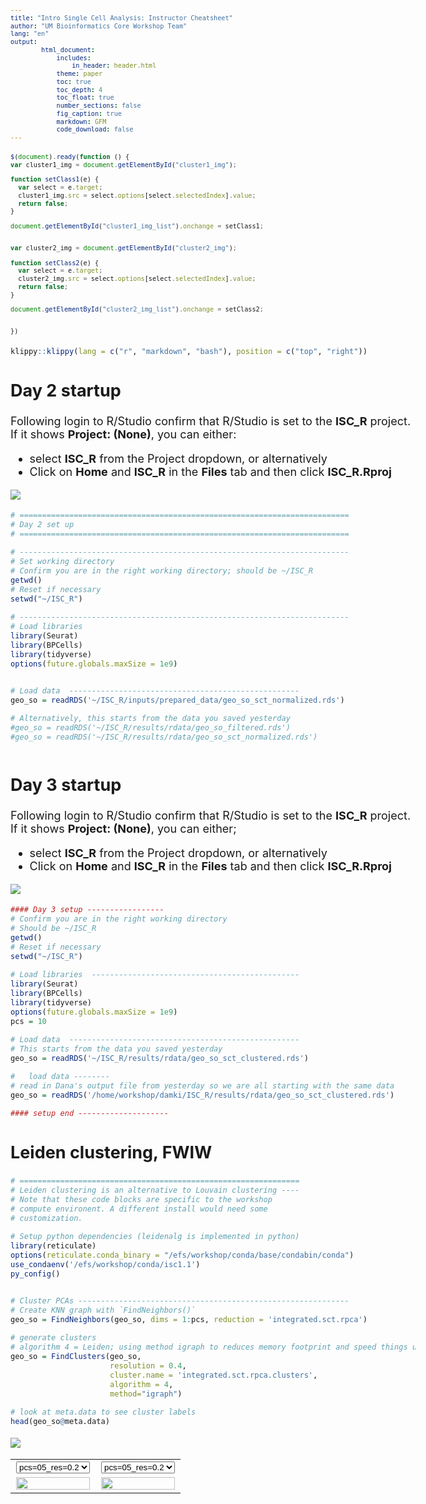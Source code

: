 ```yaml
---
title: "Intro Single Cell Analysis: Instructor Cheatsheet"
author: "UM Bioinformatics Core Workshop Team"
lang: "en"
output:
        html_document:
            includes:
                in_header: header.html
            theme: paper
            toc: true
            toc_depth: 4
            toc_float: true
            number_sections: false
            fig_caption: true
            markdown: GFM
            code_download: false
---
```


<style type="text/css">

body, td {
   font-size: 18px;
}
code.r{
  font-size: 12px;
}
pre {
  font-size: 12px
}

</style>

```js
$(document).ready(function () {
var cluster1_img = document.getElementById("cluster1_img");

function setClass1(e) {
  var select = e.target;
  cluster1_img.src = select.options[select.selectedIndex].value;
  return false;
}

document.getElementById("cluster1_img_list").onchange = setClass1;


var cluster2_img = document.getElementById("cluster2_img");

function setClass2(e) {
  var select = e.target;
  cluster2_img.src = select.options[select.selectedIndex].value;
  return false;
}

document.getElementById("cluster2_img_list").onchange = setClass2;


})
```


```r
klippy::klippy(lang = c("r", "markdown", "bash"), position = c("top", "right"))
```

## Day 2 startup

Following login to R/Studio confirm that R/Studio is set to the **ISC_R** project.
If it shows **Project: (None)**, you can either:

- select **ISC_R** from the Project dropdown, or alternatively
- Click on **Home** and **ISC_R** in the **Files** tab and then click **ISC_R.Rproj**

![](images/curriculum/instructor_cheatsheet/rstudio_project_selector.png)
```r
# =========================================================================
# Day 2 set up
# =========================================================================

# -------------------------------------------------------------------------
# Set working directory
# Confirm you are in the right working directory; should be ~/ISC_R
getwd()
# Reset if necessary
setwd("~/ISC_R")

# -------------------------------------------------------------------------
# Load libraries
library(Seurat)
library(BPCells)
library(tidyverse)
options(future.globals.maxSize = 1e9)


# Load data  ---------------------------------------------------
geo_so = readRDS('~/ISC_R/inputs/prepared_data/geo_so_sct_normalized.rds')

# Alternatively, this starts from the data you saved yesterday
#geo_so = readRDS('~/ISC_R/results/rdata/geo_so_filtered.rds')
#geo_so = readRDS('~/ISC_R/results/rdata/geo_so_sct_normalized.rds')



```

## Day 3 startup
Following login to R/Studio confirm that R/Studio is set to the **ISC_R** project.
If it shows **Project: (None)**, you can either;

- select **ISC_R** from the Project dropdown, or alternatively
- Click on **Home** and **ISC_R** in the **Files** tab and then click **ISC_R.Rproj**

![](images/curriculum/instructor_cheatsheet/rstudio_project_selector.png)


```r
#### Day 3 setup -----------------
# Confirm you are in the right working directory
# Should be ~/ISC_R
getwd()
# Reset if necessary
setwd("~/ISC_R")

# Load libraries  ----------------------------------------------
library(Seurat)
library(BPCells)
library(tidyverse)
options(future.globals.maxSize = 1e9)
pcs = 10

# Load data  ---------------------------------------------------
# This starts from the data you saved yesterday
geo_so = readRDS('~/ISC_R/results/rdata/geo_so_sct_clustered.rds')

#   load data --------
# read in Dana's output file from yesterday so we are all starting with the same data
geo_so = readRDS('/home/workshop/damki/ISC_R/results/rdata/geo_so_sct_clustered.rds')

#### setup end --------------------

```

## Leiden clustering, FWIW

```r
# ==============================================================
# Leiden clustering is an alternative to Louvain clustering ----
# Note that these code blocks are specific to the workshop 
# compute environent. A different install would need some 
# customization.

# Setup python dependencies (leidenalg is implemented in python)
library(reticulate)
options(reticulate.conda_binary = "/efs/workshop/conda/base/condabin/conda")
use_condaenv('/efs/workshop/conda/isc1.1')
py_config()


# Cluster PCAs ------------------------------------------------------------
# Create KNN graph with `FindNeighbors()`
geo_so = FindNeighbors(geo_so, dims = 1:pcs, reduction = 'integrated.sct.rpca')

# generate clusters
# algorithm 4 = Leiden; using method igraph to reduces memory footprint and speed things up 
geo_so = FindClusters(geo_so,
                      resolution = 0.4,
                      cluster.name = 'integrated.sct.rpca.clusters',
                      algorithm = 4,
                      method="igraph")

# look at meta.data to see cluster labels
head(geo_so@meta.data)

```

![](images/cluster_matrix/pcs_res_clusters.png)


<table>
<tr>
<td align="center">
<select id="cluster1_img_list">
  <option value="images/cluster_matrix/pcs=05_res=0.2.png">pcs=05_res=0.2</option>
  <option value="images/cluster_matrix/pcs=05_res=0.4.png">pcs=05_res=0.4</option>
  <option value="images/cluster_matrix/pcs=05_res=0.8.png">pcs=05_res=0.8</option>
  <option value="images/cluster_matrix/pcs=05_res=1.2.png">pcs=05_res=1.2</option>
  <option value="images/cluster_matrix/pcs=05_res=1.6.png">pcs=05_res=1.6</option>
  <option value="images/cluster_matrix/pcs=10_res=0.2.png">pcs=10_res=0.2</option>
  <option value="images/cluster_matrix/pcs=10_res=0.4.png">pcs=10_res=0.4</option>
  <option value="images/cluster_matrix/pcs=10_res=0.8.png">pcs=10_res=0.8</option>
  <option value="images/cluster_matrix/pcs=10_res=1.2.png">pcs=10_res=1.2</option>
  <option value="images/cluster_matrix/pcs=10_res=1.6.png">pcs=10_res=1.6</option>
  <option value="images/cluster_matrix/pcs=25_res=0.2.png">pcs=25_res=0.2</option>
  <option value="images/cluster_matrix/pcs=25_res=0.4.png">pcs=25_res=0.4</option>
  <option value="images/cluster_matrix/pcs=25_res=0.8.png">pcs=25_res=0.8</option>
  <option value="images/cluster_matrix/pcs=25_res=1.2.png">pcs=25_res=1.2</option>
  <option value="images/cluster_matrix/pcs=25_res=1.6.png">pcs=25_res=1.6</option>
  <option value="images/cluster_matrix/pcs=50_res=0.2.png">pcs=50_res=0.2</option>
  <option value="images/cluster_matrix/pcs=50_res=0.4.png">pcs=50_res=0.4</option>
  <option value="images/cluster_matrix/pcs=50_res=0.8.png">pcs=50_res=0.8</option>
  <option value="images/cluster_matrix/pcs=50_res=1.2.png">pcs=50_res=1.2</option>
  <option value="images/cluster_matrix/pcs=50_res=1.6.png">pcs=50_res=1.6</option>
</select>
</td>
<td align="center">
<select id="cluster2_img_list">
  <option value="images/cluster_matrix/pcs=05_res=0.2.png">pcs=05_res=0.2</option>
  <option value="images/cluster_matrix/pcs=05_res=0.4.png">pcs=05_res=0.4</option>
  <option value="images/cluster_matrix/pcs=05_res=0.8.png">pcs=05_res=0.8</option>
  <option value="images/cluster_matrix/pcs=05_res=1.2.png">pcs=05_res=1.2</option>
  <option value="images/cluster_matrix/pcs=05_res=1.6.png">pcs=05_res=1.6</option>
  <option value="images/cluster_matrix/pcs=10_res=0.2.png">pcs=10_res=0.2</option>
  <option value="images/cluster_matrix/pcs=10_res=0.4.png">pcs=10_res=0.4</option>
  <option value="images/cluster_matrix/pcs=10_res=0.8.png">pcs=10_res=0.8</option>
  <option value="images/cluster_matrix/pcs=10_res=1.2.png">pcs=10_res=1.2</option>
  <option value="images/cluster_matrix/pcs=10_res=1.6.png">pcs=10_res=1.6</option>
  <option value="images/cluster_matrix/pcs=25_res=0.2.png">pcs=25_res=0.2</option>
  <option value="images/cluster_matrix/pcs=25_res=0.4.png">pcs=25_res=0.4</option>
  <option value="images/cluster_matrix/pcs=25_res=0.8.png">pcs=25_res=0.8</option>
  <option value="images/cluster_matrix/pcs=25_res=1.2.png">pcs=25_res=1.2</option>
  <option value="images/cluster_matrix/pcs=25_res=1.6.png">pcs=25_res=1.6</option>
  <option value="images/cluster_matrix/pcs=50_res=0.2.png">pcs=50_res=0.2</option>
  <option value="images/cluster_matrix/pcs=50_res=0.4.png">pcs=50_res=0.4</option>
  <option value="images/cluster_matrix/pcs=50_res=0.8.png">pcs=50_res=0.8</option>
  <option value="images/cluster_matrix/pcs=50_res=1.2.png">pcs=50_res=1.2</option>
  <option value="images/cluster_matrix/pcs=50_res=1.6.png">pcs=50_res=1.6</option>
</select>
</td>
</tr>
<tr>
<td>
<img id="cluster1_img" width="100%" src="images/cluster_matrix/pcs=05_res=0.2.png" />
</td>
<td>
<img id="cluster2_img" width="100%" src="images/cluster_matrix/pcs=05_res=0.2.png" />
</td>
</tr>
</table>
